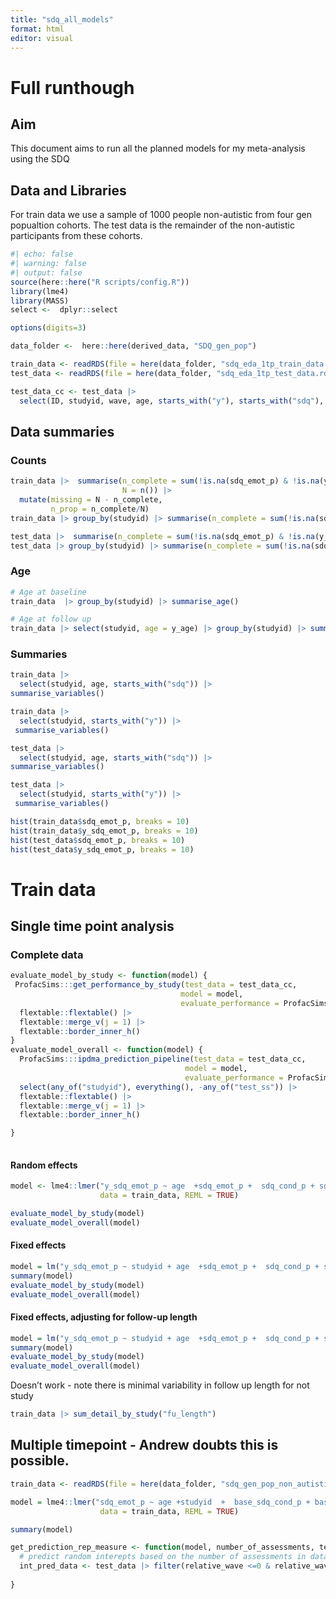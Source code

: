 ```yaml
---
title: "sdq_all_models"
format: html
editor: visual
---
```


# Full runthough

## Aim

This document aims to run all the planned models for my meta-analysis using the SDQ

## Data and Libraries

For train data we use a sample of 1000 people non-autistic from four gen popualtion cohorts. The test data is the remainder of the non-autistic participants from these cohorts.  

```r
#| echo: false
#| warning: false
#| output: false
source(here::here("R scripts/config.R"))
library(lme4)
library(MASS)
select <-  dplyr::select

options(digits=3)

data_folder <-  here::here(derived_data, "SDQ_gen_pop")

train_data <- readRDS(file = here(data_folder, "sdq_eda_1tp_train_data.rds"))
test_data <- readRDS(file = here(data_folder, "sdq_eda_1tp_test_data.rds"))

test_data_cc <- test_data |> 
  select(ID, studyid, wave, age, starts_with("y"), starts_with("sdq"), fu_length) |> na.omit() |> data.frame()

```
## Data summaries

### Counts
```R
train_data |>  summarise(n_complete = sum(!is.na(sdq_emot_p) & !is.na(y_sdq_emot_p)),
                         N = n()) |> 
  mutate(missing = N - n_complete,
         n_prop = n_complete/N)
train_data |> group_by(studyid) |> summarise(n_complete = sum(!is.na(sdq_emot_p) & !is.na(y_sdq_emot_p)))

test_data |>  summarise(n_complete = sum(!is.na(sdq_emot_p) & !is.na(y_sdq_emot_p)))
test_data |> group_by(studyid) |> summarise(n_complete = sum(!is.na(sdq_emot_p) & !is.na(y_sdq_emot_p)))
```
### Age

```R
# Age at baseline
train_data  |> group_by(studyid) |> summarise_age()

# Age at follow up
train_data |> select(studyid, age = y_age) |> group_by(studyid) |> summarise_age()
```

### Summaries

```R
train_data |> 
  select(studyid, age, starts_with("sdq")) |> 
summarise_variables()

train_data |> 
  select(studyid, starts_with("y")) |> 
 summarise_variables()

test_data |> 
  select(studyid, age, starts_with("sdq")) |> 
summarise_variables()

test_data |> 
  select(studyid, starts_with("y")) |> 
 summarise_variables()

hist(train_data$sdq_emot_p, breaks = 10)
hist(train_data$y_sdq_emot_p, breaks = 10)
hist(test_data$sdq_emot_p, breaks = 10)
hist(test_data$y_sdq_emot_p, breaks = 10)


```
# Train data 



## Single time point analysis

### Complete data

```r

evaluate_model_by_study <- function(model) {
 ProfacSims:::get_performance_by_study(test_data = test_data_cc, 
                                      model = model, 
                                      evaluate_performance = ProfacSims:::evaluate_performance_continuous) |>     select(any_of("studyid"), everything()) |> 
  flextable::flextable() |> 
  flextable::merge_v(j = 1) |> 
  flextable::border_inner_h() 
}
evaluate_model_overall <- function(model) {
  ProfacSims:::ipdma_prediction_pipeline(test_data = test_data_cc, 
                                       model = model, 
                                       evaluate_performance = ProfacSims:::evaluate_performance_continuous) |> 
  select(any_of("studyid"), everything(), -any_of("test_ss")) |> 
  flextable::flextable() |> 
  flextable::merge_v(j = 1) |> 
  flextable::border_inner_h() 

}
  


```



#### Random effects
```r

model <- lme4::lmer("y_sdq_emot_p ~ age  +sdq_emot_p +  sdq_cond_p + sdq_hyp_p + sdq_peer_p + sdq_pro_p + y_age + (1|studyid)", 
                    data = train_data, REML = TRUE)

evaluate_model_by_study(model)
evaluate_model_overall(model)
```
#### Fixed effects
```r

model = lm("y_sdq_emot_p ~ studyid + age  +sdq_emot_p +  sdq_cond_p + sdq_hyp_p + sdq_peer_p + sdq_pro_p + y_age", data = train_data)
summary(model)
evaluate_model_by_study(model)
evaluate_model_overall(model)

```

#### Fixed effects, adjusting for follow-up length


```r

model = lm("y_sdq_emot_p ~ studyid + age  +sdq_emot_p +  sdq_cond_p + sdq_hyp_p + sdq_peer_p + sdq_pro_p + y_age + fu_length", data = train_data)
summary(model)
evaluate_model_by_study(model)
evaluate_model_overall(model)

```

Doesn't work - note there is minimal variability in follow up length for not study

```r
train_data |> sum_detail_by_study("fu_length")

```

## Multiple timepoint - Andrew doubts this is possible.

```r

train_data <- readRDS(file = here(data_folder, "sdq_gen_pop_non_autistic1000.rds"))

model = lme4::lmer("sdq_emot_p ~ age +studyid  +  base_sdq_cond_p + base_sdq_hyp_p + base_sdq_peer_p + base_sdq_pro_p  + (1|ID)", 
                    data = train_data, REML = TRUE)

summary(model)

get_prediction_rep_measure <- function(model, number_of_assessments, test_data) {
  # predict random interepts based on the number of assessments in data
  int_pred_data <- test_data |> filter(relative_wave <=0 & relative_wave >= 1-number_of_assessments)
  
}

```